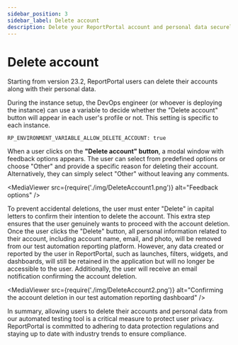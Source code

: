 ```yaml
---
sidebar_position: 3
sidebar_label: Delete account
description: Delete your ReportPortal account and personal data securely with proper data retention policies for test automation reporting tools.
---
```


# Delete account

Starting from version 23.2, ReportPortal users can delete their accounts along with their personal data.

During the instance setup, the DevOps engineer (or whoever is deploying the instance) can use a variable to decide whether the "Delete account" button will appear in each user's profile or not. This setting is specific to each instance.

```
RP_ENVIRONMENT_VARIABLE_ALLOW_DELETE_ACCOUNT: true
```

When a user clicks on the **"Delete account" button**, a modal window with feedback options appears. The user can select from predefined options or choose "Other" and provide a specific reason for deleting their account. Alternatively, they can simply select "Other" without leaving any comments.

<MediaViewer src={require('./img/DeleteAccount1.png')} alt="Feedback options" />

To prevent accidental deletions, the user must enter "Delete" in capital letters to confirm their intention to delete the account. This extra step ensures that the user genuinely wants to proceed with the account deletion. Once the user clicks the "Delete" button, all personal information related to their account, including account name, email, and photo, will be removed from our test automation reporting platform. However, any data created or reported by the user in ReportPortal, such as launches, filters, widgets, and dashboards, will still be retained in the application but will no longer be accessible to the user. Additionally, the user will receive an email notification confirming the account deletion.

<MediaViewer src={require('./img/DeleteAccount2.png')} alt="Confirming the account deletion in our test automation reporting dashboard" />

In summary, allowing users to delete their accounts and personal data from our automated testing tool is a critical measure to protect user privacy. ReportPortal is committed to adhering to data protection regulations and staying up to date with industry trends to ensure compliance.

<MediaViewer src="https://youtu.be/BdIP6Jj9pHg" alt="Delete Account in our test automation results dashboard" type="video" />
